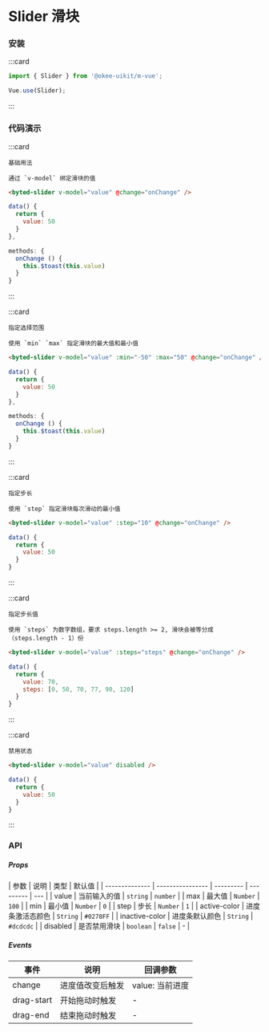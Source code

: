 # Slider 滑块

### 安装

:::card

```javascript
import { Slider } from '@okee-uikit/m-vue';

Vue.use(Slider);
```

:::

### 代码演示

:::card

```topic
基础用法
```

```desc
通过 `v-model` 绑定滑块的值
```

```html
<byted-slider v-model="value" @change="onChange" />
```

```javascript
data() {
  return {
    value: 50
  }
},

methods: {
  onChange () {
    this.$toast(this.value)
  }
}
```

:::

:::card

```topic
指定选择范围
```

```desc
使用 `min` `max` 指定滑块的最大值和最小值
```

```html
<byted-slider v-model="value" :min="-50" :max="50" @change="onChange" />
```

```javascript
data() {
  return {
    value: 50
  }
},

methods: {
  onChange () {
    this.$toast(this.value)
  }
}
```

:::

:::card

```topic
指定步长
```

```desc
使用 `step` 指定滑块每次滑动的最小值
```

```html
<byted-slider v-model="value" :step="10" @change="onChange" />
```

```javascript
data() {
  return {
    value: 50
  }
}
```

:::

:::card

```topic
指定步长值
```

```desc
使用 `steps` 为数字数组，要求 steps.length >= 2, 滑块会被等分成（steps.length - 1）份
```

```html
<byted-slider v-model="value" :steps="steps" @change="onChange" />
```

```javascript
data() {
  return {
    value: 70,
    steps: [0, 50, 70, 77, 90, 120]
  }
}
```

:::

:::card

```topic
禁用状态
```

```html
<byted-slider v-model="value" disabled />
```

```javascript
data() {
  return {
    value: 50
  }
}
```

:::

### API

##### Props

| 参数           | 说明             | 类型      | 默认值    |
| -------------- | ---------------- | --------- | --------- | --- |
| value          | 当前输入的值     | `string` &#124; `number` |
| max            | 最大值           | `Number`  | `100`     |
| min            | 最小值           | `Number`  | `0`       |
| step           | 步长             | `Number`  | `1`       |
| active-color   | 进度条激活态颜色 | `String`  | `#0278FF` |
| inactive-color | 进度条默认颜色   | `String`  | `#dcdcdc` |
| disabled       | 是否禁用滑块     | `boolean` | `false`   | -   |

##### Events

| 事件       | 说明             | 回调参数        |
| ---------- | ---------------- | --------------- |
| change     | 进度值改变后触发 | value: 当前进度 |
| drag-start | 开始拖动时触发   | -               |
| drag-end   | 结束拖动时触发   | -               |
